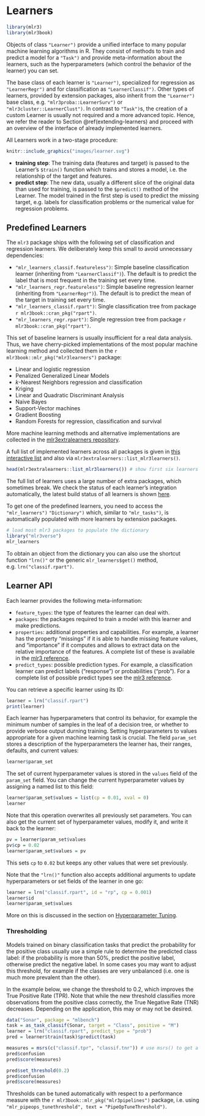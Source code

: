 # Learners {#learners}

```r
library(mlr3)
library(mlr3book)
```

Objects of class `"Learner")` provide a unified interface to many popular machine learning algorithms in R.
They consist of methods to train and predict a model for a `"Task")` and provide meta-information about the learners, such as the hyperparameters (which control the behavior of the learner) you can set.

The base class of each learner is `"Learner")`, specialized for regression as `"LearnerRegr")` and for classification as `"LearnerClassif")`.
Other types of learners, provided by extension packages, also inherit from the `"Learner")` base class, e.g. `"mlr3proba::LearnerSurv")` or `"mlr3cluster::LearnerClust")`.
In contrast to `"Task")`s, the creation of a custom Learner is usually not required and a more advanced topic.
Hence, we refer the reader to Section \@ref(extending-learners) and proceed with an overview of the interface of already implemented learners.

All Learners work in a two-stage procedure:
```r
knitr::include_graphics("images/learner.svg")
```

* **training step**: The training data (features and target) is passed to the Learner's `$train()` function which trains and stores a model, i.e. the relationship of the target and features.
* **predict step**: The new data, usually a different slice of the original data than used for training, is passed to the `$predict()` method of the Learner.
  The model trained in the first step is used to predict the missing target, e.g. labels for classification problems or the numerical value for regression problems.


## Predefined Learners

The `mlr3` package ships with the following set of classification and regression learners.
We deliberately keep this small to avoid unnecessary dependencies:

* `"mlr_learners_classif.featureless")`: Simple baseline classification learner (inheriting from `"LearnerClassif")`).
  The default is to predict the label that is most frequent in the training set every time.
* `"mlr_learners_regr.featureless")`: Simple baseline regression learner (inheriting from `"LearnerRegr")`).
  The default is to predict the mean of the target in training set every time.
* `"mlr_learners_classif.rpart")`: Single classification tree from package `r mlr3book::cran_pkg("rpart")`.
* `"mlr_learners_regr.rpart")`: Single regression tree from package `r mlr3book::cran_pkg("rpart")`.

This set of baseline learners is usually insufficient for a real data analysis.
Thus, we have cherry-picked implementations of the most popular machine learning method and collected them in the `r mlr3book::mlr_pkg("mlr3learners")` package:

* Linear and logistic regression
* Penalized Generalized Linear Models
* $k$-Nearest Neighbors regression and classification
* Kriging
* Linear and Quadratic Discriminant Analysis
* Naive Bayes
* Support-Vector machines
* Gradient Boosting
* Random Forests for regression, classification and survival

More machine learning methods and alternative implementations are collected in the [mlr3extralearners repository](https://github.com/mlr-org/mlr3extralearners/).

:::{.callout-note}
A full list of implemented learners across all packages is given in [this interactive list](https://mlr3extralearners.mlr-org.com/articles/learners/list_learners.html) and also via `mlr3extralearners::list_mlr3learners()`.
:::

```r
head(mlr3extralearners::list_mlr3learners()) # show first six learners
```

The full list of learners uses a large number of extra packages, which sometimes break.
We check the status of each learner's integration automatically, the latest build status of all learners is shown [here](https://mlr3extralearners.mlr-org.com/articles/learners/test_overview.html).

To get one of the predefined learners, you need to access the `"mlr_learners")` `"Dictionary")` which, similar to `"mlr_tasks")`, is automatically populated with more learners by extension packages.

```r
# load most mlr3 packages to populate the dictionary
library("mlr3verse")
mlr_learners
```

To obtain an object from the dictionary you can also use the shortcut function `"lrn()"` or the generic `mlr_learners$get()` method, e.g. `lrn("classif.rpart")`.

## Learner API

Each learner provides the following meta-information:

* `feature_types`: the type of features the learner can deal with.
* `packages`: the packages required to train a model with this learner and make predictions.
* `properties`: additional properties and capabilities.
  For example, a learner has the property "missings" if it is able to handle missing feature values, and "importance" if it computes and allows to extract data on the relative importance of the features.
  A complete list of these is available in the [mlr3 reference](https://mlr3.mlr-org.com/reference/mlr_reflections.html#examples).
* `predict_types`: possible prediction types. For example, a classification learner can predict labels ("response") or probabilities ("prob"). For a complete list of possible predict types see the [mlr3 reference](https://mlr3.mlr-org.com/reference/mlr_reflections.html#examples).

You can retrieve a specific learner using its ID:

```r
learner = lrn("classif.rpart")
print(learner)
```

Each learner has hyperparameters that control its behavior, for example the minimum number of samples in the leaf of a decision tree, or whether to provide verbose output durning training.
Setting hyperparameters to values appropriate for a given machine learning task is crucial.
The field `param_set` stores a description of the hyperparameters the learner has, their ranges, defaults, and current values:

```r
learner$param_set
```

The set of current hyperparameter values is stored in the `values` field of the `param_set` field.
You can change the current hyperparameter values by assigning a named list to this field:

```r
learner$param_set$values = list(cp = 0.01, xval = 0)
learner
```

Note that this operation overwrites all previously set parameters.
You can also get the current set of hyperparameter values, modify it, and write it back to the learner:

```r
pv = learner$param_set$values
pv$cp = 0.02
learner$param_set$values = pv
```

This sets `cp` to `0.02` but keeps any other values that were set previously.

Note that the `"lrn()"` function also accepts additional arguments to update hyperparameters or set fields of the learner in one go:

```r
learner = lrn("classif.rpart", id = "rp", cp = 0.001)
learner$id
learner$param_set$values
```

More on this is discussed in the section on [Hyperparameter Tuning](https://mlr3book.mlr-org.com/optimization.html#tuning).

### Thresholding

Models trained on binary classification tasks that predict the probability for the positive class usually use a simple rule to determine the predicted class label: if the probability is more than 50%, predict the positive label, otherwise predict the negative label.
In some cases you may want to adjust this threshold, for example if the classes are very unbalanced (i.e. one is much more prevalent than the other).

In the example below, we change the threshold to 0.2, which improves the True Positive Rate (TPR).
Note that while the new threshold classifies more observations from the positive class correctly, the True Negative Rate (TNR) decreases.
Depending on the application, this may or may not be desired.

```r
data("Sonar", package = "mlbench")
task = as_task_classif(Sonar, target = "Class", positive = "M")
learner = lrn("classif.rpart", predict_type = "prob")
pred = learner$train(task)$predict(task)

measures = msrs(c("classif.tpr", "classif.tnr")) # use msrs() to get a list of multiple measures
pred$confusion
pred$score(measures)

pred$set_threshold(0.2)
pred$confusion
pred$score(measures)
```
Thresholds can be tuned automatically with respect to a performance measure with the `r mlr3book::mlr_pkg("mlr3pipelines")` package, i.e. using `"mlr_pipeops_tunethreshold", text = "PipeOpTuneThreshold")`.

